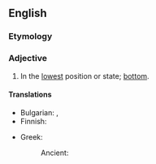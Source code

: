 ==English==

===Etymology===
{{suffix|en|under|most}}

===Adjective===
{{en-adj|-}}

# In the [[lowest]] position or state; [[bottom]].

====Translations====
{{trans-top|lowest position}}
* Bulgarian: {{t|bg|най-нисък}}, {{t|bg|най-долен}}
* Finnish: {{t+|fi|alin}}
{{trans-mid}}
* Greek:
*: Ancient: {{t|grc|πρυμνός}}
{{trans-bottom}}